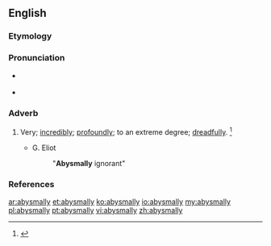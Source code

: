 ==English==

===Etymology===
{{suffix|abysmal|ly}}

===Pronunciation===
* {{a|RP}} {{IPA|/əˈbɪz.ml̩.i/}}
* {{a|US}} {{IPA|/əˈbɪz.ml̩.i/}}

===Adverb===
{{en-adv}}

# {{context|derogatory|lang=en}} Very; [[incredibly]]; [[profoundly]]; to an extreme degree; [[dreadfully]]. {{defdate|First attested in the late 19<sup>th</sup> century.}}<ref name=SOED>{{R:SOED5|page=11}}</ref>
#* G. Eliot
#*: "'''Abysmally''' ignorant"

===References===
<references/>

[[ar:abysmally]]
[[et:abysmally]]
[[ko:abysmally]]
[[io:abysmally]]
[[my:abysmally]]
[[pl:abysmally]]
[[pt:abysmally]]
[[vi:abysmally]]
[[zh:abysmally]]